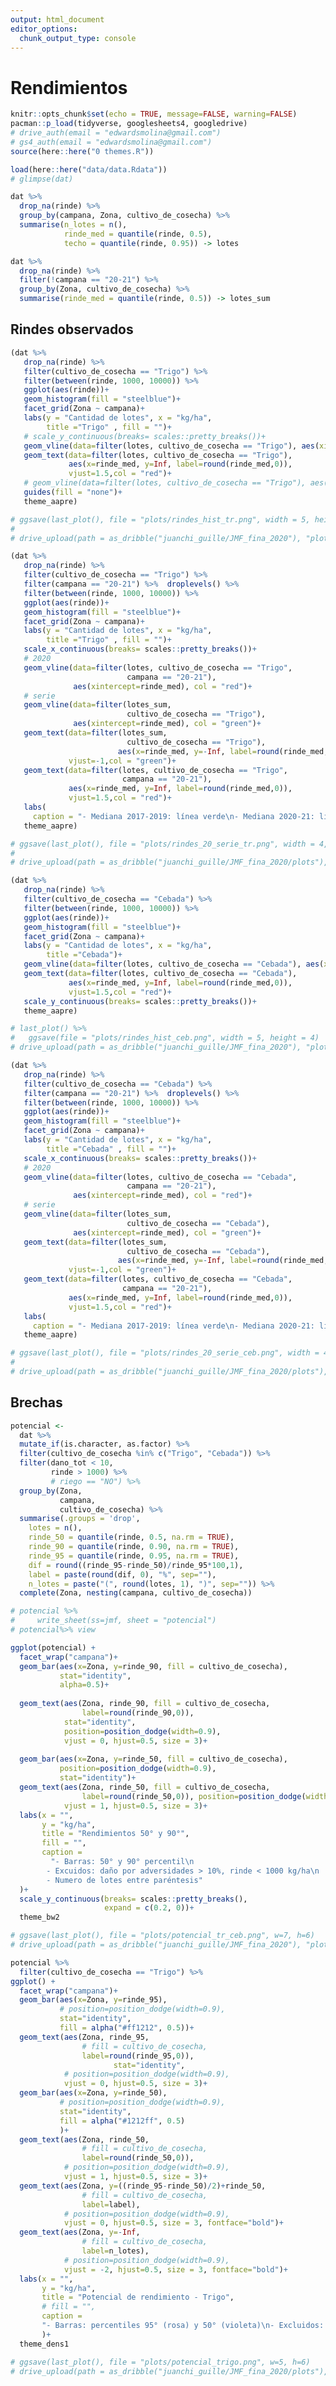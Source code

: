 ```yaml
---
output: html_document
editor_options: 
  chunk_output_type: console
---
```


# Rendimientos

```r
knitr::opts_chunk$set(echo = TRUE, message=FALSE, warning=FALSE)
pacman::p_load(tidyverse, googlesheets4, googledrive)
# drive_auth(email = "edwardsmolina@gmail.com")
# gs4_auth(email = "edwardsmolina@gmail.com")
source(here::here("0 themes.R"))
```

```r
load(here::here("data/data.Rdata"))
# glimpse(dat)
```

```r
dat %>% 
  drop_na(rinde) %>% 
  group_by(campana, Zona, cultivo_de_cosecha) %>% 
  summarise(n_lotes = n(), 
            rinde_med = quantile(rinde, 0.5), 
            techo = quantile(rinde, 0.95)) -> lotes

dat %>% 
  drop_na(rinde) %>% 
  filter(!campana == "20-21") %>%
  group_by(Zona, cultivo_de_cosecha) %>% 
  summarise(rinde_med = quantile(rinde, 0.5)) -> lotes_sum
```

## Rindes observados 

```r
(dat %>% 
   drop_na(rinde) %>% 
   filter(cultivo_de_cosecha == "Trigo") %>% 
   filter(between(rinde, 1000, 10000)) %>% 
   ggplot(aes(rinde))+
   geom_histogram(fill = "steelblue")+
   facet_grid(Zona ~ campana)+
   labs(y = "Cantidad de lotes", x = "kg/ha", 
        title ="Trigo" , fill = "")+
   # scale_y_continuous(breaks= scales::pretty_breaks())+
   geom_vline(data=filter(lotes, cultivo_de_cosecha == "Trigo"), aes(xintercept=rinde_med), col = "red")+
   geom_text(data=filter(lotes, cultivo_de_cosecha == "Trigo"), 
             aes(x=rinde_med, y=Inf, label=round(rinde_med,0)), 
             vjust=1.5,col = "red")+
   # geom_vline(data=filter(lotes, cultivo_de_cosecha == "Trigo"), aes(xintercept=techo), col = "red")+
   guides(fill = "none")+
   theme_aapre)

# ggsave(last_plot(), file = "plots/rindes_hist_tr.png", width = 5, height = 4)
# 
# drive_upload(path = as_dribble("juanchi_guille/JMF_fina_2020"), "plots/rindes_hist_tr.png", overwrite = TRUE)

```


```r
(dat %>% 
   drop_na(rinde) %>% 
   filter(cultivo_de_cosecha == "Trigo") %>% 
   filter(campana == "20-21") %>%  droplevels() %>% 
   filter(between(rinde, 1000, 10000)) %>% 
   ggplot(aes(rinde))+
   geom_histogram(fill = "steelblue")+
   facet_grid(Zona ~ campana)+
   labs(y = "Cantidad de lotes", x = "kg/ha", 
        title ="Trigo" , fill = "")+
   scale_x_continuous(breaks= scales::pretty_breaks())+
   # 2020
   geom_vline(data=filter(lotes, cultivo_de_cosecha == "Trigo", 
                          campana == "20-21"), 
              aes(xintercept=rinde_med), col = "red")+
   # serie
   geom_vline(data=filter(lotes_sum, 
                          cultivo_de_cosecha == "Trigo"), 
              aes(xintercept=rinde_med), col = "green")+
   geom_text(data=filter(lotes_sum, 
                          cultivo_de_cosecha == "Trigo"), 
                        aes(x=rinde_med, y=-Inf, label=round(rinde_med,0)), 
             vjust=-1,col = "green")+
   geom_text(data=filter(lotes, cultivo_de_cosecha == "Trigo",
                         campana == "20-21"), 
             aes(x=rinde_med, y=Inf, label=round(rinde_med,0)), 
             vjust=1.5,col = "red")+
   labs(
     caption = "- Mediana 2017-2019: línea verde\n- Mediana 2020-21: línea roja")+
   theme_aapre)

# ggsave(last_plot(), file = "plots/rindes_20_serie_tr.png", width = 4, height = 4)
# 
# drive_upload(path = as_dribble("juanchi_guille/JMF_fina_2020/plots"), "plots/rindes_20_serie_tr.png", overwrite = TRUE)

```


```r
(dat %>% 
   drop_na(rinde) %>% 
   filter(cultivo_de_cosecha == "Cebada") %>% 
   filter(between(rinde, 1000, 10000)) %>% 
   ggplot(aes(rinde))+
   geom_histogram(fill = "steelblue")+
   facet_grid(Zona ~ campana)+
   labs(y = "Cantidad de lotes", x = "kg/ha", 
        title ="Cebada")+
   geom_vline(data=filter(lotes, cultivo_de_cosecha == "Cebada"), aes(xintercept=rinde_med), col = "red")+
   geom_text(data=filter(lotes, cultivo_de_cosecha == "Cebada"), 
             aes(x=rinde_med, y=Inf, label=round(rinde_med,0)), 
             vjust=1.5,col = "red")+
   scale_y_continuous(breaks= scales::pretty_breaks())+
   theme_aapre)

# last_plot() %>% 
#   ggsave(file = "plots/rindes_hist_ceb.png", width = 5, height = 4)
# drive_upload(path = as_dribble("juanchi_guille/JMF_fina_2020"), "plots/rindes_hist_ceb.png", overwrite = TRUE)
```


```r
(dat %>% 
   drop_na(rinde) %>% 
   filter(cultivo_de_cosecha == "Cebada") %>% 
   filter(campana == "20-21") %>%  droplevels() %>% 
   filter(between(rinde, 1000, 10000)) %>% 
   ggplot(aes(rinde))+
   geom_histogram(fill = "steelblue")+
   facet_grid(Zona ~ campana)+
   labs(y = "Cantidad de lotes", x = "kg/ha", 
        title ="Cebada" , fill = "")+
   scale_x_continuous(breaks= scales::pretty_breaks())+
   # 2020
   geom_vline(data=filter(lotes, cultivo_de_cosecha == "Cebada", 
                          campana == "20-21"), 
              aes(xintercept=rinde_med), col = "red")+
   # serie
   geom_vline(data=filter(lotes_sum, 
                          cultivo_de_cosecha == "Cebada"), 
              aes(xintercept=rinde_med), col = "green")+
   geom_text(data=filter(lotes_sum, 
                          cultivo_de_cosecha == "Cebada"), 
                        aes(x=rinde_med, y=-Inf, label=round(rinde_med,0)), 
             vjust=-1,col = "green")+
   geom_text(data=filter(lotes, cultivo_de_cosecha == "Cebada",
                         campana == "20-21"), 
             aes(x=rinde_med, y=Inf, label=round(rinde_med,0)), 
             vjust=1.5,col = "red")+
   labs(
     caption = "- Mediana 2017-2019: línea verde\n- Mediana 2020-21: línea roja")+
   theme_aapre)

# ggsave(last_plot(), file = "plots/rindes_20_serie_ceb.png", width = 4, height = 4)
# 
# drive_upload(path = as_dribble("juanchi_guille/JMF_fina_2020/plots"), "plots/rindes_20_serie_ceb.png", overwrite = TRUE)

```

## Brechas

```r
potencial <- 
  dat %>% 
  mutate_if(is.character, as.factor) %>% 
  filter(cultivo_de_cosecha %in% c("Trigo", "Cebada")) %>% 
  filter(dano_tot < 10, 
         rinde > 1000) %>%  
         # riego == "NO") %>% 
  group_by(Zona, 
           campana,
           cultivo_de_cosecha) %>%
  summarise(.groups = 'drop',
    lotes = n(), 
    rinde_50 = quantile(rinde, 0.5, na.rm = TRUE),
    rinde_90 = quantile(rinde, 0.90, na.rm = TRUE),
    rinde_95 = quantile(rinde, 0.95, na.rm = TRUE),  
    dif = round((rinde_95-rinde_50)/rinde_95*100,1),
    label = paste(round(dif, 0), "%", sep=""),
    n_lotes = paste("(", round(lotes, 1), ")", sep="")) %>%
  complete(Zona, nesting(campana, cultivo_de_cosecha))

# potencial %>% 
#     write_sheet(ss=jmf, sheet = "potencial")
# potencial%>% view
```

```r
ggplot(potencial) +
  facet_wrap("campana")+
  geom_bar(aes(x=Zona, y=rinde_90, fill = cultivo_de_cosecha),            position=position_dodge(width=0.9), 
           stat="identity",
           alpha=0.5)+
  
  geom_text(aes(Zona, rinde_90, fill = cultivo_de_cosecha, 
                label=round(rinde_90,0)), 
            stat="identity",
            position=position_dodge(width=0.9),
            vjust = 0, hjust=0.5, size = 3)+   
  
  geom_bar(aes(x=Zona, y=rinde_50, fill = cultivo_de_cosecha),
           position=position_dodge(width=0.9), 
           stat="identity")+
  geom_text(aes(Zona, rinde_50, fill = cultivo_de_cosecha, 
                label=round(rinde_50,0)), position=position_dodge(width=0.9),
            vjust = 1, hjust=0.5, size = 3)+
  labs(x = "", 
       y = "kg/ha",
       title = "Rendimientos 50° y 90°", 
       fill = "", 
       caption = 
         "- Barras: 50° y 90° percentil\n
        - Excuidos: daño por adversidades > 10%, rinde < 1000 kg/ha\n
        - Numero de lotes entre paréntesis"
  )+
  scale_y_continuous(breaks= scales::pretty_breaks(),
                     expand = c(0.2, 0))+
  theme_bw2

# ggsave(last_plot(), file = "plots/potencial_tr_ceb.png", w=7, h=6)
# drive_upload(path = as_dribble("juanchi_guille/JMF_fina_2020"), "plots/potencial_tr_ceb.png", overwrite = TRUE)

```


```r
potencial %>% 
  filter(cultivo_de_cosecha == "Trigo") %>% 
ggplot() +
  facet_wrap("campana")+
  geom_bar(aes(x=Zona, y=rinde_95),
           # position=position_dodge(width=0.9), 
           stat="identity",
           fill = alpha("#ff1212", 0.5))+
  geom_text(aes(Zona, rinde_95, 
                # fill = cultivo_de_cosecha, 
                label=round(rinde_95,0)), 
                       stat="identity",
            # position=position_dodge(width=0.9),
            vjust = 0, hjust=0.5, size = 3)+   
  geom_bar(aes(x=Zona, y=rinde_50),
           # position=position_dodge(width=0.9), 
           stat="identity",
           fill = alpha("#1212ff", 0.5)
           )+
  geom_text(aes(Zona, rinde_50,
                # fill = cultivo_de_cosecha, 
                label=round(rinde_50,0)), 
            # position=position_dodge(width=0.9),
            vjust = 1, hjust=0.5, size = 3)+
  geom_text(aes(Zona, y=((rinde_95-rinde_50)/2)+rinde_50,
                # fill = cultivo_de_cosecha,
                label=label),
            # position=position_dodge(width=0.9),
            vjust = 0, hjust=0.5, size = 3, fontface="bold")+
  geom_text(aes(Zona, y=-Inf,
                # fill = cultivo_de_cosecha,
                label=n_lotes),
            # position=position_dodge(width=0.9),
            vjust = -2, hjust=0.5, size = 3, fontface="bold")+
  labs(x = "", 
       y = "kg/ha",
       title = "Potencial de rendimiento - Trigo", 
       # fill = "", 
       caption = 
       "- Barras: percentiles 95° (rosa) y 50° (violeta)\n- Excluidos: daño por adversidades > 10%, rinde < 1000 kg/ha\n- Numero de lotes entre paréntesis" 
       )+
  theme_dens1

# ggsave(last_plot(), file = "plots/potencial_trigo.png", w=5, h=6)
# drive_upload(path = as_dribble("juanchi_guille/JMF_fina_2020/plots"), "plots/potencial_trigo.png", overwrite = TRUE)

```

